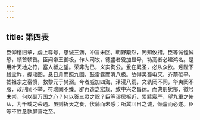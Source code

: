 ```yaml
---
---
---
```

title: 第四表
---



臣仰稽旧章，虔上尊号，恳诚三沥，冲旨未回。朝野颙然，罔知攸措。臣等诚惶诚恐，顿首顿首。臣闻帝王御极，作人司牧，德盛者爰加显号，功高者必建鸿名。是用叶天地之符，塞人祗之望。荣非为已，义实徇公。爰在累圣，必从众欲。矧陛下践宝祚，握瑶图，悬日月而照九围，鼓雷霆而清八极。故得吴蜀电灭，齐蔡砥平，摅祖宗之宿愤，救黎元于焚溺。今者威加四海，泽浸八荒，文轨罔不同，华夷罔不服，政刑罔不举，符瑞罔不臻。辟再造之宏规，致中兴之昌运。而典册犹郁，徽号未崇，何以副万国之心？何以答三灵之贶？臣等谬居枢近，累黩宸严，望九重之俯从，为千载之荣遇。虽则祈天之奏，伏蒲而未感；所冀回日之诚，倾藿而必遂。臣等不胜恳款屏营之至。